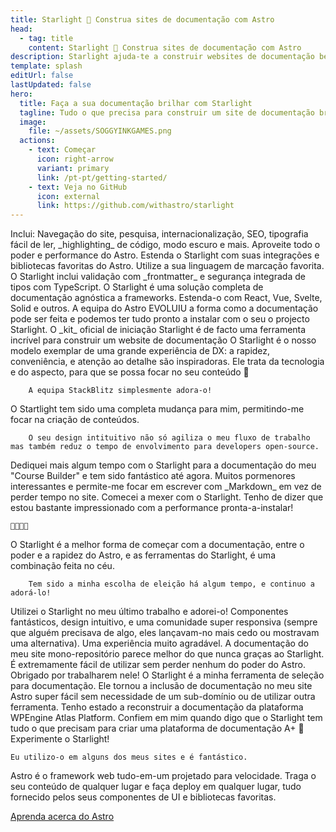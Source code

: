 ```yaml
---
title: Starlight 🌟 Construa sites de documentação com Astro
head:
  - tag: title
    content: Starlight 🌟 Construa sites de documentação com Astro
description: Starlight ajuda-te a construir websites de documentação belos e rápidos com Astro.
template: splash
editUrl: false
lastUpdated: false
hero:
  title: Faça a sua documentação brilhar com Starlight
  tagline: Tudo o que precisa para construir um site de documentação brilhante. Rápido, acessível e fácil de usar.
  image:
    file: ~/assets/SOGGYINKGAMES.png
  actions:
    - text: Começar
      icon: right-arrow
      variant: primary
      link: /pt-pt/getting-started/
    - text: Veja no GitHub
      icon: external
      link: https://github.com/withastro/starlight
---
```



<CardGrid stagger>
	<Card title="Documentação de iluminar os olhos" icon="open-book">
		Inclui: Navegação do site, pesquisa, internacionalização, SEO, tipografia
		fácil de ler, _highlighting_ de código, modo escuro e mais.
	</Card>
	<Card title="Possibilitado pelo Astro" icon="rocket">
		Aproveite todo o poder e performance do Astro. Estenda o Starlight com suas
		integrações e bibliotecas favoritas do Astro.
	</Card>
	<Card title="Markdown, Markdoc e MDX" icon="document">
		Utilize a sua linguagem de marcação favorita. O Starlight inclui validação
		com _frontmatter_ e segurança integrada de tipos com TypeScript.
	</Card>
	<Card title="Traga seus componentes de UI" icon="puzzle">
		O Starlight é uma solução completa de documentação agnóstica a frameworks.
		Estenda-o com React, Vue, Svelte, Solid e outros.
	</Card>
</CardGrid>

<TestimonialGrid title="O que dizem acerca de nós">
  <Testimonial
    name="Rachel"
    handle="rachelnabors"
    cite="https://twitter.com/astrodotbuild/status/1724934718745915558"
  >
	  A equipa do Astro EVOLUIU a forma como a documentação pode ser feita e podemos ter tudo pronto a instalar com o seu o projecto Starlight.
	</Testimonial>
  <Testimonial
    name="Flavio"
    handle="flaviocopes"
    cite="https://twitter.com/flaviocopes/status/1738237658717905108"
  >
	  O _kit_ oficial de iniciação Starlight é de facto uma ferramenta incrível para construir um website de documentação
	</Testimonial>
  <Testimonial
    name="Tomek"
    handle="sulco"
    cite="https://twitter.com/sulco/status/1735610348730802342"
  >
    O Starlight é o nosso modelo exemplar de uma grande experiência de DX: a rapidez, conveniência,
		e atenção ao detalhe são inspiradoras. Ele trata da tecnologia e do aspecto, para que se possa
		focar no seu conteúdo 👏

    	A equipa StackBlitz simplesmente adora-o!

  </Testimonial>
  <Testimonial
    name="Roberto"
    handle="RmeetsH"
    cite="https://twitter.com/RmeetsH/status/1735783992018760090"
  >
    O Startlight tem sido uma completa mudança para mim, permitindo-me focar na criação de conteúdos.

    	O seu design intituitivo não só agiliza o meu fluxo de trabalho mas também reduz o tempo de envolvimento para developers open-source.

  </Testimonial>
  <Testimonial
    name="Joel"
    handle="jhooks"
    cite="https://twitter.com/jhooks/status/1727405160547418405"
  >
		Dediquei mais algum tempo com o Starlight para a documentação do meu "Course Builder" e tem sido fantástico até agora.
		Muitos pormenores interessantes e permite-me focar em escrever com _Markdown_ em vez de perder tempo no site.
  </Testimonial>
  <Testimonial
    name="Rick"
    handle="rick_viscomi"
    cite="https://twitter.com/rick_viscomi/status/1665867447910510593"
  >
		Comecei a mexer com o Starlight. Tenho de dizer que estou bastante impressionado com a performance
		pronta-a-instalar!

    💯💯💯💯

  </Testimonial>
  <Testimonial
    name="Nicolas"
    handle="beaussan"
    cite="https://twitter.com/beaussan/status/1735625189583466893"
  >
		O Starlight é a melhor forma de começar com a documentação, entre o poder
		e a rapidez do Astro, e as ferramentas do Starlight, é uma combinação feita no céu.

    	Tem sido a minha escolha de eleição há algum tempo, e continuo a adorá-lo!

  </Testimonial>
  <Testimonial
    name="Sylwia"
    handle="SylwiaVargas"
    cite="https://x.com/SylwiaVargas/status/1726556825741578286"
  >
		Utilizei o Starlight no meu último trabalho e adorei-o! Componentes fantásticos,
		design intuitivo, e uma comunidade super responsiva (sempre que alguém precisava de algo,
		eles lançavam-no mais cedo ou mostravam uma alternativa). Uma experiência muito agradável.
  </Testimonial>
  <Testimonial
    name="Lou Cyx"
    handle="loucyx"
    cite="https://elk.zone/m.webtoo.ls/@loucyx@mastodon.social/111587380021362284"
  >
	  A documentação do meu site mono-repositório parece melhor do que nunca graças ao Starlight. É extremamente fácil de utilizar sem perder nenhum do poder do Astro.
		Obrigado por trabalharem nele!
	</Testimonial>
  <Testimonial
    name="BowTiedWebReaper"
    handle="BowTiedWebReapr"
    cite="https://twitter.com/BowTiedWebReapr/status/1735633399501697517"
  >
    O Starlight é a minha ferramenta de seleção para documentação. Ele tornou a inclusão de documentação no meu site Astro super fácil sem necessidade
		de um sub-domínio ou de utilizar outra ferramenta.
  </Testimonial>
  <Testimonial
    name="Jeff"
    handle="J_Everhart383"
    cite="https://twitter.com/J_Everhart383/status/1691900590048292908"
  >
	  Tenho estado a reconstruir a documentação da plataforma WPEngine Atlas Platform. Confiem em mim quando digo que o Starlight tem tudo o que precisam
		para criar uma plataforma de documentação A+&nbsp;🙌
	</Testimonial>
  <Testimonial
    name="Chloe"
    handle="solelychloe"
    cite="https://twitter.com/solelychloe/status/1695115277602628082"
  >
	  Experimente o Starlight!

    Eu utilizo-o em alguns dos meus sites e é fantástico.

  </Testimonial>
</TestimonialGrid>

<AboutAstro title="Trazido por">
Astro é o framework web tudo-em-um projetado para velocidade.
Traga o seu conteúdo de qualquer lugar e faça deploy em qualquer lugar, tudo fornecido pelos seus componentes de UI e bibliotecas favoritas.

[Aprenda acerca do Astro](https://astro.build/)

</AboutAstro>
